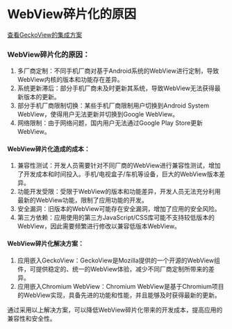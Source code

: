 # WebView碎片化的原因


[查看GeckoView的集成方案](geckoview)

### WebView碎片化的原因：

1. 多厂商定制：不同手机厂商对基于Android系统的WebView进行定制，导致WebView内核的版本和功能存在差异。
2. 系统更新滞后：部分手机厂商未及时更新其系统，导致WebView无法获得最新版本的更新。
3. 部分手机厂商限制切换：某些手机厂商限制用户切换到Android System WebView，使得用户无法更新并切换到Google WebView。
4. 网络限制：由于网络问题，国内用户无法通过Google Play Store更新WebView。

#### WebView碎片化造成的成本：

1. 兼容性测试：开发人员需要针对不同厂商的WebView进行兼容性测试，增加了开发成本和时间投入。手机/电视盒子/车机等设备，巨大的WebView版本差异。
2. 功能开发受限：受限于WebView的版本和功能差异，开发人员无法充分利用最新的WebView功能，限制了应用功能的开发。
3. 安全漏洞：旧版本的WebView可能存在安全漏洞，增加了应用的安全风险。
4. 第三方依赖：应用使用的第三方JavaScript/CSS库可能不支持较低版本的WebView，因此需要频繁进行修改以兼容低版本WebView。

#### WebView碎片化解决方案：

1. 应用嵌入GeckoView：GeckoView是Mozilla提供的一个开源的WebView组件，可提供稳定的、统一的WebView体验，减少不同厂商定制所带来的差异。
2. 应用嵌入Chromium WebView：Chromium WebView是基于Chromium项目的WebView实现，具备先进的功能和性能，并且能够及时获得最新的更新。

通过采用以上解决方案，可以降低WebView碎片化带来的开发成本，提高应用的兼容性和安全性。





